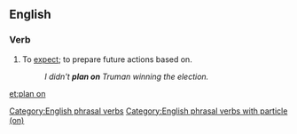 ==English==

===Verb===
{{en-verb|inf=to [[plan]] [[on]]|plans on|planning on|planned on}}

# To [[expect]]; to prepare future actions based on.
#: ''I didn't '''plan on''' Truman winning the election.''

[[Category:English phrasal verbs]]
[[Category:English phrasal verbs with particle (on)]]

[[et:plan on]]